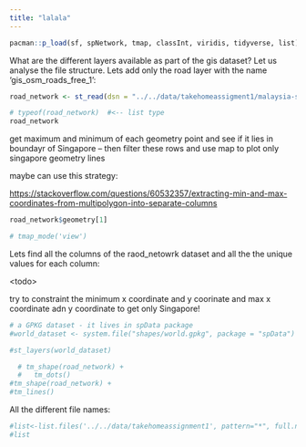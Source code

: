 ```yaml
---
title: "lalala"
---
```


```r
pacman::p_load(sf, spNetwork, tmap, classInt, viridis, tidyverse, list)
```

What are the different layers available as part of the gis dataset? Let us analyse the file structure. Lets add only the road layer with the name 'gis_osm_roads_free_1':

```r
road_network <- st_read(dsn = "../../data/takehomeassigment1/malaysia-singapore-brunei-latest-free/", layer = "gis_osm_roads_free_1")
```

```r
# typeof(road_network)  #<-- list type
road_network
```

get maximum and minimum of each geometry point and see if it lies in boundayr of Singapore – then filter these rows and use map to plot only singapore geometry lines

maybe can use this strategy:

<https://stackoverflow.com/questions/60532357/extracting-min-and-max-coordinates-from-multipolygon-into-separate-columns>

```r
road_network$geometry[1]
```

```r
# tmap_mode('view')
```

Lets find all the columns of the raod_netowrk dataset and all the the unique values for each column:

\<todo\>

try to constraint the minimum x coordinate and y coorinate and max x coordinate adn y coordinate to get only Singapore!

```r
# a GPKG dataset - it lives in spData package
#world_dataset <- system.file("shapes/world.gpkg", package = "spData")

#st_layers(world_dataset)
```

```r
  # tm_shape(road_network) + 
  #   tm_dots()
#tm_shape(road_network) + 
#tm_lines()
```

All the different file names:

```r
#list<-list.files('../../data/takehomeassignment1', pattern="*", full.names=TRUE)
#list
```
